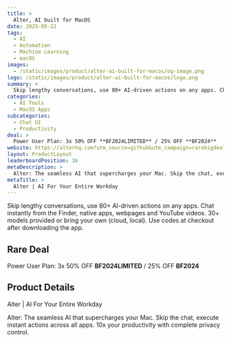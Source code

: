 ```yaml
---
title: >
  Alter, AI built for MacOS
date: 2025-05-22
tags:
  - AI
  - Automation
  - Machine Learning
  - macOS
images:
  - /static/images/product/alter-ai-built-for-macos/og-image.png
logo: /static/images/product/alter-ai-built-for-macos/logo.png
summary: >
  Skip lengthy conversations, use 80+ AI-driven actions on any apps. Chat instantly from the Finder, native apps, webpages and YouTube videos. 30+ models provided or bring your own (cloud, local). Use codes at checkout after downloading the app.
categories:
  - AI Tools
  - MacOS Apps
subcategories:
  - Chat UI
  - Productivity
deal: >
  Power User Plan: 3x 50% OFF **BF2024LIMITED** / 25% OFF **BF2024**
website: https://alterhq.com?utm_source=github&utm_campaign=rarebigdeals&utm_content=blackfriday2024
layout: ProductLayout
leaderboardPosition: 16
metaDescription: >
  Alter: The seamless AI that supercharges your Mac. Skip the chat, execute instant actions across all apps. 10x your productivity with complete privacy control.
metaTitle: >
  Alter | AI For Your Entire Workday
---
```

Skip lengthy conversations, use 80+ AI-driven actions on any apps. Chat instantly from the Finder, native apps, webpages and YouTube videos. 30+ models provided or bring your own (cloud, local). Use codes at checkout after downloading the app.

## Rare Deal

Power User Plan: 3x 50% OFF **BF2024LIMITED** / 25% OFF **BF2024**

## Product Details

Alter | AI For Your Entire Workday

Alter: The seamless AI that supercharges your Mac. Skip the chat, execute instant actions across all apps. 10x your productivity with complete privacy control.
